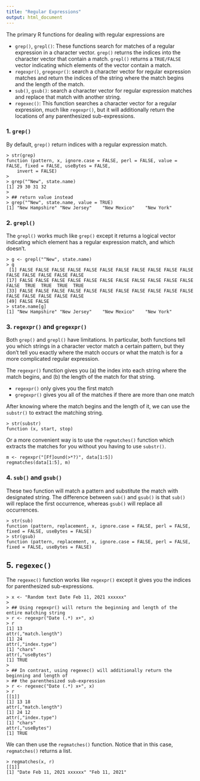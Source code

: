```yaml
---
title: "Regular Expressions"
output: html_document
---
```


The primary R functions for dealing with regular expressions are

- `grep()`, `grepl()`: These functions search for matches of a regular expression in a character vector. `grep()` returns the indices into the character vector that contain a match. `grepl()` returns a `TRUE/FALSE` vector indicating which elements of the vector contain a match. 
- `regexpr()`, `gregexpr()`: search a character vector for regular expression matches and return the indices of the string where the match begins and the length of the match.
- `sub()`, `gsub()`: search a character vector for regular expression matches and replace that match with another string. 
- `regexec()`: This function searches a character vector for a regular expression, much like `regexpr()`, but it will additionally return the locations of any parenthesized sub-expressions. 

### 1. `grep()`

By default, `grep()` return indices with a regular expression match. 

```
> str(grep)
function (pattern, x, ignore.case = FALSE, perl = FALSE, value = FALSE, fixed = FALSE, useBytes = FALSE, 
    invert = FALSE)  
> 
> grep("^New", state.name)
[1] 29 30 31 32
> 
> ## return value instead
> grep("^New", state.name, value = TRUE)
[1] "New Hampshire" "New Jersey"    "New Mexico"    "New York" 
```

### 2. `grepl()`

The `grepl()` works much like `grep()` except it returns a logical vector indicating which element has a regular expression match, and which doesn't. 

```
> g <- grepl("^New", state.name)
> g
 [1] FALSE FALSE FALSE FALSE FALSE FALSE FALSE FALSE FALSE FALSE FALSE FALSE FALSE FALSE FALSE FALSE
[17] FALSE FALSE FALSE FALSE FALSE FALSE FALSE FALSE FALSE FALSE FALSE FALSE  TRUE  TRUE  TRUE  TRUE
[33] FALSE FALSE FALSE FALSE FALSE FALSE FALSE FALSE FALSE FALSE FALSE FALSE FALSE FALSE FALSE FALSE
[49] FALSE FALSE
> state.name[g]
[1] "New Hampshire" "New Jersey"    "New Mexico"    "New York" 
```

### 3. `regexpr()` and `gregexpr()`

Both `grep()` and `grepl()` have limitations. In particular, both functions tell you which strings in a character vector match a certain pattern, but they don't tell you exactly where the match occurs or what the match is for a more complicated regular expression. 

The `regexpr()` function gives you (a) the index into each string where the match begins, and (b) the length of the match for that string.  

- `regexpr()` only gives you the first match
- `gregexpr()` gives you all of the matches if there are more than one match

After knowing where the match begins and the length of it, we can use the `substr()` to extract the matching string. 

```
> str(substr)
function (x, start, stop)  
```

Or a more convenient way is to use the `regmatches()` function which extracts the matches for you without you having to use `substr()`. 

```
m <- regexpr("[Ff]ound(>*?)", data[1:5])
regmatches(data[1:5], m)
```

### 4. `sub()` and `gsub()`

These two function will match a pattern and substitute the match with designated string.  The difference between `sub()` and `gsub()` is that `sub()` will replace the first occurrence, whereas `gsub()` will replace all occurrences. 

```
> str(sub)
function (pattern, replacement, x, ignore.case = FALSE, perl = FALSE, fixed = FALSE, useBytes = FALSE)  
> str(gsub)
function (pattern, replacement, x, ignore.case = FALSE, perl = FALSE, fixed = FALSE, useBytes = FALSE) 
```

## 5. `regexec()`

The `regexec()` function works like `regexpr()` except it gives you the indices for parenthesized sub-expressions. 

```
> x <- "Random text Date Feb 11, 2021 xxxxxx"
>
> ## Using regexpr() will return the beginning and length of the entire matching string
> r <- regexpr("Date (.*) x+", x)
> r
[1] 13
attr(,"match.length")
[1] 24
attr(,"index.type")
[1] "chars"
attr(,"useBytes")
[1] TRUE
>
> ## In contrast, using regexec() will additionally return the beginning and length of 
> ## the parenthesized sub-expression
> r <- regexec("Date (.*) x+", x)
> r
[[1]]
[1] 13 18
attr(,"match.length")
[1] 24 12
attr(,"index.type")
[1] "chars"
attr(,"useBytes")
[1] TRUE
```

We can then use the `regmatches()` function. Notice that in this case, `regmatches()` returns a list. 

```
> regmatches(x, r)
[[1]]
[1] "Date Feb 11, 2021 xxxxxx" "Feb 11, 2021"   
```




